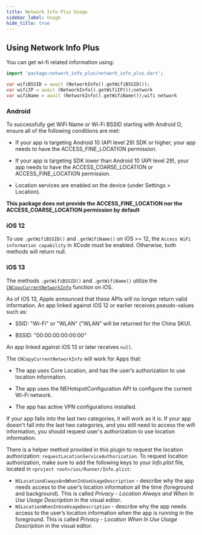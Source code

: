 ```yaml
---
title: Network Info Plus Usage
sidebar_label: Usage
hide_title: true
---
```


## Using Network Info Plus

You can get wi-fi related information using:

```dart
import 'package:network_info_plus/network_info_plus.dart';

var wifiBSSID = await (NetworkInfo().getWifiBSSID());
var wifiIP = await (NetworkInfo().getWifiIP());network
var wifiName = await (NetworkInfo().getWifiName());wifi network
```
### Android

To successfully get WiFi Name or Wi-Fi BSSID starting with Android O, ensure all of the following conditions are met:

 * If your app is targeting Android 10 (API level 29) SDK or higher, your app needs to have the ACCESS_FINE_LOCATION permission.

 * If your app is targeting SDK lower than Android 10 (API level 29), your app needs to have the ACCESS_COARSE_LOCATION or ACCESS_FINE_LOCATION permission.

 * Location services are enabled on the device (under Settings > Location).

**This package does not provide the ACCESS_FINE_LOCATION nor the ACCESS_COARSE_LOCATION permission by default**

### iOS 12

To use `.getWifiBSSID()` and `.getWifiName()` on iOS >= 12, the `Access WiFi information capability` in XCode must be enabled. Otherwise, both methods will return null.

### iOS 13

The methods `.getWifiBSSID()` and `.getWifiName()` utilize the [`CNCopyCurrentNetworkInfo`](https://developer.apple.com/documentation/systemconfiguration/1614126-cncopycurrentnetworkinfo) function on iOS.

As of iOS 13, Apple announced that these APIs will no longer return valid information.
An app linked against iOS 12 or earlier receives pseudo-values such as:

- SSID: "Wi-Fi" or "WLAN" ("WLAN" will be returned for the China SKU).

- BSSID: "00:00:00:00:00:00"

An app linked against iOS 13 or later receives `null`.

The `CNCopyCurrentNetworkInfo` will work for Apps that:

- The app uses Core Location, and has the user’s authorization to use location information.

- The app uses the NEHotspotConfiguration API to configure the current Wi-Fi network.

- The app has active VPN configurations installed.

If your app falls into the last two categories, it will work as it is. If your app doesn't fall into the last two categories,
and you still need to access the wifi information, you should request user's authorization to use location information.

There is a helper method provided in this plugin to request the location authorization: `requestLocationServiceAuthorization`.
To request location authorization, make sure to add the following keys to your _Info.plist_ file, located in `<project root>/ios/Runner/Info.plist`:

- `NSLocationAlwaysAndWhenInUseUsageDescription` - describe why the app needs access to the user’s location information all the time (foreground and background). This is called _Privacy - Location Always and When In Use Usage Description_ in the visual editor.
- `NSLocationWhenInUseUsageDescription` - describe why the app needs access to the user’s location information when the app is running in the foreground. This is called _Privacy - Location When In Use Usage Description_ in the visual editor.
